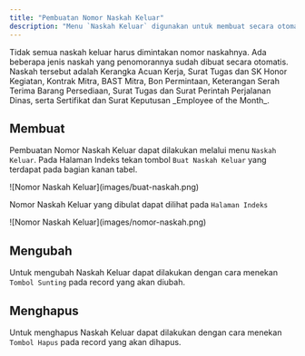 ```yaml
---
title: "Pembuatan Nomor Naskah Keluar"
description: "Menu `Naskah Keluar` digunakan untuk membuat secara otomatis nomor naskah keluar berdasarkan tanggal naskah. "
---
```


<Note>
Tidak semua naskah keluar harus dimintakan nomor naskahnya. Ada beberapa jenis naskah yang penomorannya sudah dibuat secara otomatis. Naskah tersebut adalah Kerangka Acuan Kerja, Surat Tugas dan SK Honor Kegiatan, Kontrak Mitra, BAST Mitra, Bon Permintaan, Keterangan Serah Terima Barang Persediaan, Surat Tugas dan Surat Perintah Perjalanan Dinas, serta Sertifikat dan Surat Keputusan _Employee of the Month_.
</Note>

## Membuat

Pembuatan Nomor Naskah Keluar dapat dilakukan melalui menu `Naskah Keluar`. Pada Halaman Indeks tekan tombol `Buat Naskah Keluar` yang terdapat pada bagian kanan tabel.

<Frame caption="Tampilan Membuat Nomor Naskah Keluar">
    ![Nomor Naskah Keluar](images/buat-naskah.png)
</Frame>

Nomor Naskah Keluar yang dibulat dapat dilihat pada `Halaman Indeks`

<Frame caption="Tampilan Nomor Naskah Keluar yang telah berhasil dibuat">
    ![Nomor Naskah Keluar](images/nomor-naskah.png)
</Frame>



## Mengubah

Untuk mengubah Naskah Keluar dapat dilakukan dengan cara menekan `Tombol Sunting` pada record yang akan diubah.

## Menghapus

Untuk menghapus Naskah Keluar dapat dilakukan dengan cara menekan `Tombol Hapus` pada record yang akan dihapus.